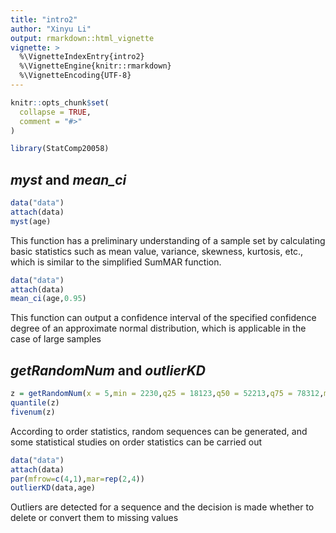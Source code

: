 ---
title: "intro2"
author: "Xinyu Li"
output: rmarkdown::html_vignette
vignette: >
  %\VignetteIndexEntry{intro2}
  %\VignetteEngine{knitr::rmarkdown}
  %\VignetteEncoding{UTF-8}
---

```{r, include = FALSE}
knitr::opts_chunk$set(
  collapse = TRUE,
  comment = "#>"
)
```

```{r setup}
library(StatComp20058)
```

##  _myst_  and  _mean_ci_

```{r message=FALSE}
data("data")
attach(data)
myst(age)
```
This function has a preliminary understanding of a sample set by calculating basic statistics such as mean value, variance, skewness, kurtosis, etc., which is similar to the simplified SumMAR function.



```{r message=FALSE, warning=FALSE}
data("data")
attach(data)
mean_ci(age,0.95)
```
This function can output a confidence interval of the specified confidence degree of an approximate normal distribution, which is applicable in the case of large samples

## _getRandomNum_ and _outlierKD_

```{r}
z = getRandomNum(x = 5,min = 2230,q25 = 18123,q50 = 52213,q75 = 78312,max = 234234123)
quantile(z)
fivenum(z)
```

According to order statistics, random sequences can be generated, and some statistical studies on order statistics can be carried out


```{r message=FALSE}
data("data")
attach(data)
par(mfrow=c(4,1),mar=rep(2,4))
outlierKD(data,age)
```

Outliers are detected for a sequence and the decision is made whether to delete or convert them to missing values




